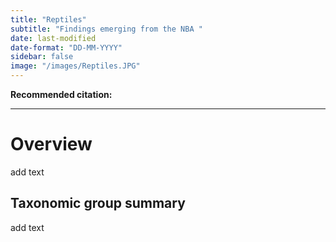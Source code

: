 ```yaml
---
title: "Reptiles"
subtitle: "Findings emerging from the NBA "
date: last-modified
date-format: "DD-MM-YYYY"
sidebar: false
image: "/images/Reptiles.JPG"
---
```


**Recommended citation:**

------------------------------------------------------------------------

# Overview

add text

## Taxonomic group summary

add text
